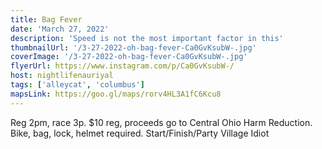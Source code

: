 ```yaml
---
title: Bag Fever
date: 'March 27, 2022'
description: 'Speed is not the most important factor in this'
thumbnailUrl: '/3-27-2022-oh-bag-fever-Ca0GvKsubW-.jpg'
coverImage: '/3-27-2022-oh-bag-fever-Ca0GvKsubW-.jpg'
flyerUrl: https://www.instagram.com/p/Ca0GvKsubW-/
host: nightlifenauriyal
tags: ['alleycat', 'columbus']
mapsLink: https://goo.gl/maps/rorv4HL3A1fC6Kcu8
---
```


<div>
  Reg 2pm, race 3p. $10 reg, proceeds go to Central Ohio Harm Reduction. Bike, bag, lock, helmet required. Start/Finish/Party Village Idiot
</div>


